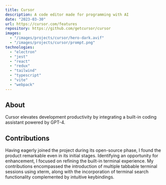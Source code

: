 ```yaml
---
title: Cursor
description: A code editor made for programming with AI
date: "2023-03-30"
url: https://cursor.com/features
repository: https://github.com/getcursor/cursor
images:
  - "/images/projects/cursor/hero-dark.avif"
  - "/images/projects/cursor/prompt.png"
technologies:
  - "electron"
  - "jest"
  - "react"
  - "redux"
  - "tailwind"
  - "typescript"
  - "vite"
  - "webpack"
---
```


## About

Cursor elevates development productivity by integrating a built-in coding assistant powered by GPT-4.

## Contributions

Having eagerly joined the project during its open-source phase, I found the product remarkable even in its initial stages. Identifying an opportunity for enhancement, I focused on refining the built-in terminal experience. My contributions encompassed the introduction of multiple tabbable terminal sessions using xterm, along with the incorporation of terminal search functionality complemented by intuitive keybindings.
